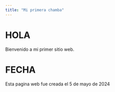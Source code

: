 ```yaml
---
title: "Mi primera chamba"
---
```


# HOLA

Bienvenido a mi primer sitio web.

# FECHA

Esta pagina web fue creada el 5 de mayo de 2024